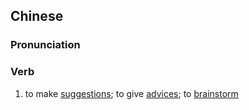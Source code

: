 ==Chinese==
{{zh-forms|type=12}}

===Pronunciation===
{{zh-pron
|m=chūzhǔyì,chūzhúyì,tl=y,2tl=y,2nb=variant in Mainland
|c=ceot1 zyu2 ji3
|mn=chhut-chú-ì
|cat=v
}}

===Verb===
{{zh-verb}}

# to make [[suggestions]]; to give [[advice]]s; to [[brainstorm]]